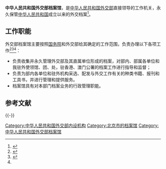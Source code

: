 {{Infobox PRCG
|机构名称=中华人民共和国外交部<br>档案馆
|标志1=Red_star.svg
|标志1说明=[[s:国务院关于国家行政机关和企业事业单位社会团体印章管理的规定|1999年规定]]：[[印章|印章]][[直径|直径]]4.2厘米，中央刊[[五角星|五角星]]（？），由[[中华人民共和国外交部|外交部]]制发。
|职位1=馆长
|人员1=[[李星|李星]]
|职位2=副馆长
|职数2=
|人数2=
|人员2=[[万颖红|万颖红]]、[[唐军_(外交官)|唐军]]
|成立时间=
|上级机构=[[中华人民共和国外交部|中华人民共和国外交部]]
|机构类型=外交部内设职能司
|行政级别=正司局级
|组织法规=
|编制人数=
|地址1=
}}
'''中华人民共和国外交部档案馆'''，是[[中华人民共和国外交部|中华人民共和国外交部]]直接领导的工作机关，永久保管[[中华人民共和国|中华人民共和国]]成立以来的外交档案<ref name="a">{{cite news|title=档案馆|url=http://www.fmprc.gov.cn/mfa_chn/wjb_602314/zzjg_602420/dag_603768/|accessdate=2013-05-14|newspaper=中华人民共和国外交部|archive-date=2015-09-24|archive-url=https://web.archive.org/web/20150924123342/http://www.fmprc.gov.cn/mfa_chn/wjb_602314/zzjg_602420/dag_603768/|dead-url=no}}</ref>。

==工作职能==
外交部档案馆主要按照[[中华人民共和国国务院|国务院]]和外交部给其确定的工作范围，负责办理以下各项工作<ref>{{cite news|title=中华人民共和国外交部档案馆|url=http://dag.fmprc.gov.cn/chn/|accessdate=2014-05-08|newspaper=中华人民共和国外交部档案馆|archive-date=2018-12-04|archive-url=https://web.archive.org/web/20181204022526/http://dag.fmprc.gov.cn/chn/|dead-url=no}}</ref><ref>{{cite news|title=外交部档案解密原则:涉个人隐私档案不开放|url=http://news.ifeng.com/history/1/midang/200812/1207_2664_910758_3.shtml|accessdate=2014-05-08|newspaper=凤凰网|archive-date=2019-07-16|archive-url=https://web.archive.org/web/20190716191103/http://news.ifeng.com/history/1/midang/200812/1207_2664_910758_3.shtml|dead-url=no}}</ref><ref name="a" />：
*负责收集并永久管理外交部及其直属单位形成的档案，对部内、部属各单位和我驻外使领馆、团、处，驻香港、澳门公署的档案工作进行指导和监督；
*负责为部内各单位和驻外机构采选、配发与外交工作有关的种类书籍、报刊和工具书，并进行管理和提供服务。
*档案馆具有对本部门档案业务的行政管理职能。

== 参考文献 ==
{{Reflist}}

{{-}}
{{中华人民共和国外交部}}
[[Category:中华人民共和国外交部内设机构|Category:中华人民共和国外交部内设机构]]
[[Category:北京市的档案馆|Category:北京市的档案馆]]
[[Category:中华人民共和国外交部档案馆|Category:中华人民共和国外交部档案馆]]